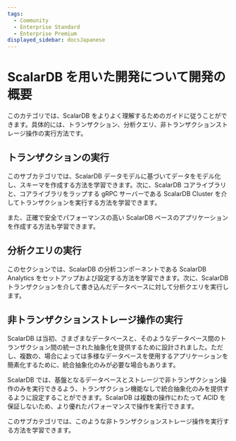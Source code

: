 ```yaml
---
tags:
  - Community
  - Enterprise Standard
  - Enterprise Premium
displayed_sidebar: docsJapanese
---
```


# ScalarDB を用いた開発について開発の概要


<TranslationBanner />

このカテゴリでは、ScalarDB をよりよく理解するためのガイドに従うことができます。具体的には、トランザクション、分析クエリ、非トランザクションストレージ操作の実行方法です。

## トランザクションの実行

このサブカテゴリでは、ScalarDB データモデルに基づいてデータをモデル化し、スキーマを作成する方法を学習できます。次に、ScalarDB コアライブラリと、コアライブラリをラップする gRPC サーバーである ScalarDB Cluster を介してトランザクションを実行する方法を学習できます。

また、正確で安全でパフォーマンスの高い ScalarDB ベースのアプリケーションを作成する方法も学習できます。

## 分析クエリの実行

このセクションでは、ScalarDB の分析コンポーネントである ScalarDB Analytics をセットアップおよび設定する方法を学習できます。次に、ScalarDB トランザクションを介して書き込んだデータベースに対して分析クエリを実行します。

## 非トランザクションストレージ操作の実行

ScalarDB は当初、さまざまなデータベースと、そのようなデータベース間のトランザクション間の統一された抽象化を提供するために設計されました。ただし、複数の、場合によっては多様なデータベースを使用するアプリケーションを簡素化するために、統合抽象化のみが必要な場合もあります。

ScalarDB では、基盤となるデータベースとストレージで非トランザクション操作のみを実行できるよう、トランザクション機能なしで統合抽象化のみを提供するように設定することができます。ScalarDB は複数の操作にわたって ACID を保証しないため、より優れたパフォーマンスで操作を実行できます。

このサブカテゴリでは、このような非トランザクションストレージ操作を実行する方法を学習できます。
